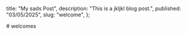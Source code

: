   title: "My sads Post",
  description: "This is a jkljkl blog post.",
  published: "03/05/2025",
  slug: "welcome",
};

<BlogLayout metadata={metadata}>
    # welcomes
</BlogLayout>

